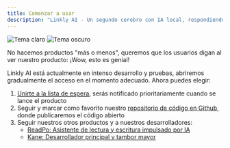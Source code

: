 ```yaml
---
title: Comenzar a usar
description: "Linkly AI - Un segundo cerebro con IA local, respondiendo instantáneamente desde tus archivos."
---
```


<img
  className="block dark:hidden"
  src="/images/hero-light-es.webp"
  alt="Tema claro"
/>
<img
  className="hidden dark:block"
  src="/images/hero-dark-es.webp"
  alt="Tema oscuro"
/>

<Tip>
  No hacemos productos "más o menos", queremos que los usuarios digan al ver nuestro producto: ¡Wow, esto es genial!
</Tip>

Linkly AI está actualmente en intenso desarrollo y pruebas, abriremos gradualmente el acceso en el momento adecuado. Ahora puedes elegir:

1. [Unirte a la lista de espera](https://xxx.com), serás notificado prioritariamente cuando se lance el producto
2. Seguir y marcar como favorito nuestro [repositorio de código en Github](https://github.com/LinklyAI/desktop), donde publicaremos el código abierto
3. Seguir nuestros otros productos y a nuestros desarrolladores:
   - [ReadPo: Asistente de lectura y escritura impulsado por IA](https://readpo.com)
   - [Kane: Desarrollador principal y tambor mayor](https://x.com/blueeony) 